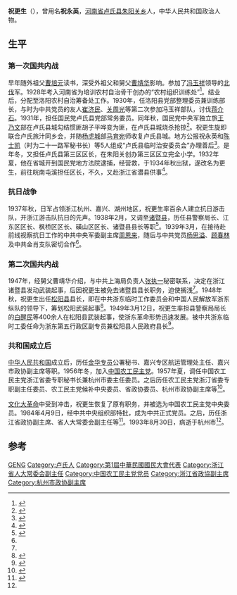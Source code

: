{{Infobox_officeholder
| name = 祝更生
| image name = 
| width = 150px
| now = [[浙江省人大常委会|浙江省人大常委会]]副主任
| period =
| Sex = 男 
| different name = 祝永英
| party = {{CPC}}
| Native place =[[河南省|河南省]][[卢氏县|卢氏县]][[朱阳关乡|朱阳关乡]]
| date of birth = 1907年2月
| date of death = 1993年8月30日(94歲)
| place of birth =[[河南省|河南省]][[卢氏县|卢氏县]][[朱阳关乡|朱阳关乡]]
| place of death =[[浙江省|浙江省]][[杭州市|杭州市]]
| educate =
| past = 
| spouse = 
| children = 
| relatives = 
}}
'''祝更生'''（{{bd|1907年|2月|1993年|8月30日}}），曾用名'''祝永英'''，[[河南省|河南省]][[卢氏县|卢氏县]][[朱阳关乡|朱阳关乡]]人，中华人民共和国政治人物。

== 生平 ==
=== 第一次国共内战 ===
早年随外祖父[[曹培元|曹培元]]读书，深受外祖父和舅父[[曹靖华|曹靖华]]影响。参加了[[冯玉祥|冯玉祥]]领导的[[北伐|北伐]]军。1928年考入河南省为培训农村自治骨干创办的“农村组织训练处”<ref name="ab">{{cite book|author1=三门峡市地方史志编纂委员会编|title=三门峡市志 第4册 第4册|date=2010年12月|publisher=北京：方志出版社|isbn=7-80238-558-0|pages=1902-1904|accessdate=2015-07-09}}</ref>。结业后，分配至洛阳农村自治筹备处工作。1930年，任洛阳县党部整理委员兼训练部长，与时为中共党员的友人[[崔济民|崔济民]]、[[关周光|关周光]]等第二次参加冯玉祥部队，讨伐[[蒋介石|蒋介石]]。1931年，担任国民党卢氏县党部常务委员。同年秋，国民党中央军独立旅[[王乃文|王乃文]]部在卢氏县城勾结惯匪胡子平哗变为匪，在卢氏县城烧杀抢掠<ref>{{cite book|author1=卢氏县地方史志办公室编；李啸东著|title=卢氏史话|date=2010年3月|publisher=郑州：河南人民出版社|isbn=7-215-04923-9|pages=203|accessdate=2015-07-09}}</ref>。祝更生旋即联合卢氏旅汁同乡会，并随[[杨虎城|杨虎城]]部[[马育宛|马育宛]]师收复卢氏县城。地方公报祝永英和[[陈士凯|陈士凯]]（时为二十一路军秘书长）等5人组成“卢氏县临时治安委员会”办理善后<ref>{{cite book|author1=中国人民政治协商会议，河南省卢氏县委员会文史资料编纂委员会编|title=卢氏文史资料 第7辑|date=2004年4月|pages=151|accessdate=2015-07-09}}</ref>。是年冬，又担任卢氏县第三区区长，在朱阳关创办第三区区立完全小学。1932年夏，他在省城开到国民党地方法院逮捕，经营救，于1934年秋出狱，遂改名为更生，前往皖南屯溪担任区长，不久，又赴浙江省潜县供事<ref>{{cite book|author1=中共浙江省委党史研究室编著|title=解放浙江纪实|date=2009年8月|publisher=北京：中共党史出版社|isbn=978-7-5098-0320-2|pages=20|accessdate=2015-07-09}}</ref>。

=== 抗日战争 ===
1937年秋，日军占领浙江杭州、嘉兴、湖州地区，祝更生率百余人建立抗日游击队，开浙江游击队抗日的先声。1938年2月，又调至[[诸暨县|诸暨县]]，历任县警察局长、江东区区长、枫桥区区长、磺山区区长、诸暨县县长等职<ref>{{cite book|author1=政协杭州市委员会文史委，中共杭州市委统战部|title=杭州文史资料 第22辑 党外代表人士专辑|date=1999年9月|pages=107|accessdate=2015-07-09}}</ref>。1939年3月，在接待赴前线视察抗日工作的中共中央军委副主席[[周恩来|周恩来]]，随后与中共党员[[杨思溢|杨思溢]]、[[顾春林|顾春林]]及中共金肖支队密切合作<ref name="ab" />。

=== 第二次国共内战 ===
1947年，经舅父曹靖华介绍，与中共上海局负责人[[张执一|张执一]]秘密联系，决定在浙江诸暨县发动武装起事，后因祝更生被免去诸暨县县长职务，迫使搁浅<ref name="ab" />。1948年秋，祝更生出任[[松阳县|松阳县]]县长，即在中共浙东临时工作委员会和中国人民解放军浙东纵队的领导下，筹划松阳武装起事<ref>{{cite book|author1=中国人民政治协商会议浙江省委员会文史资料研究委员会|title=浙江文史资料选辑 第21辑|date=1982年6月|pages=77-78|accessdate=2015-07-09}}</ref>。1949年3月12日，祝更生率担县警察局局长的[[白醒民|白醒民]]等400余人在松阳县武装起事，使浙东革命形势迅速发展。被中共浙东临时工委任命为浙东第五行政区副专员兼松阳县人民政府县长<ref>{{cite book|author1=浙江省新四军研究会金萧分会|coauthors=王凤贤|title=解放战争时期路东、路西、路南地区史料汇编|pages=660|accessdate=2015-07-09}}</ref>。

=== 共和国成立后 ===
[[中华人民共和国|中华人民共和国]]成立后，历任[[金华专员|金华专员]]公署秘书、嘉兴专区航运管理处主任、嘉兴市政协副主席等职。1956年冬，加入[[中国农工民主党|中国农工民主党]]。1957年夏，调任中国农工民主党浙江省委专职秘书长兼杭州市委主任委员。之后历任农工民主党浙汀省委专职副主任委员、农工民主党候补中央委员、省政协委员、杭州市政协副主席等<ref>{{cite book|author1=杭州市政协文史委编|title=杭州文史丛编 政治军事卷 下|publisher=杭州：杭州出版社|pages=708|accessdate=2015-07-09}}</ref>。

[[文化大革命|文化大革命]]中受到冲击，祝更生恢复了原有职务，并被选为中国农工民主党中央委员。1984年4月9日，经中共中央组织部特批，成为中共正式党员。之后，历任浙江省政协副主席、省人大常委会副主任等<ref>{{cite book|author1=崔云溪主编；浙江省民主党派志编纂委员会编|title=浙江省民主党派志|date=2002年12月|publisher=北京：中华书局|isbn=7-101-03325-3|pages=102|accessdate=2015-07-09}}</ref>。1993年8月30日，病逝于杭州市<ref name="ab" />。

== 参考 ==
{{reflist}}

{{Authority control}}
{{DEFAULTSORT:Zhu祝}}
[[Category:祝姓|GENG]]
[[Category:卢氏人|Category:卢氏人]]
[[Category:第1屆中華民國國民大會代表|Category:第1屆中華民國國民大會代表]]
[[Category:浙江省人大常委会副主任|Category:浙江省人大常委会副主任]]
[[Category:中国农工民主党党员|Category:中国农工民主党党员]]
[[Category:浙江省政協副主席|Category:浙江省政協副主席]]
[[Category:杭州市政协副主席|Category:杭州市政协副主席]]